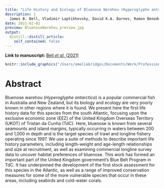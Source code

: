 ```yaml
---
title: "Life History and Ecology of Bluenose Warehou (Hyperoglyphe antarctica, Centrolophidae) in the Southern Atlantic"
description: |
  James B. Bell, Vladimir Laptikhovsky, David K.A. Barnes, Ramon Benedet, Amelia E.H. Bridges, James Glass, Warren Glass, Rodney Green, Simon A. Morley, Simon Robertson, Georgia R. Robson, Harry Stanton, Freja Azzopardi, Clive N. Trueman, Oliver Yates & Martin A. Collins
date: 2021-02-02
preview: BluenoseWarehou_preview.jpg
output:
  distill::distill_article:
    self_contained: false
---
```


**Link to manuscript: **[Bell *et al.* (2021)](https://www.frontiersin.org/articles/10.3389/fmars.2021.610172/full)

::: {.floatting}
```r
knitr::include_graphics("/Users/ameliabridges/Documents/Work/Professional_website/AEHB-website/_publications/2022-05-29-bluenose/BluenoseWarehou_preview.jpg")
```

# Abstract 

Bluenose warehou (*Hyperoglyphe antarctica*) is a popular commercial fish in Australia and New Zealand, but its biology and ecology are very poorly known in other regions where it is found. We present here the first life history data for this species from the south Atlantic, focusing upon the exclusive economic zone (EEZ) of the United Kingdom Overseas Territory (UKOT) of Tristan da Cunha (TdC). Here, bluenose is known from several seamounts and island margins, typically occurring in waters between 200 and 1,000 m depth and is the target species of trawl and longline fishery operating since 1997. We use a suite of methods to describe important life history parameters, including length-weight and age-length relationships and size at recruitment, as well as examining commercial longline survey data to uncover habitat preferences of bluenose. This work has formed an important part of the United Kingdom government’s Blue Belt Program in TdC. It has underpinned the development of the first stock assessment for this species in the Atlantic, as well as a range of improved conservation measures for some of the more vulnerable species that occur in these areas, including seabirds and cold-water corals.

:::